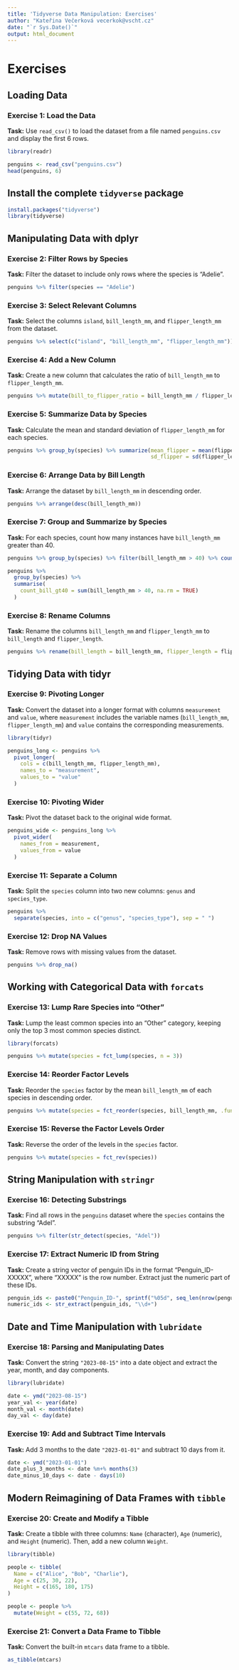 ```yaml
---
title: 'Tidyverse Data Manipulation: Exercises'
author: "Kateřina Večerková vecerkok@vscht.cz"
date: "`r Sys.Date()`"
output: html_document
---
```


# Exercises

## Loading Data

### Exercise 1: Load the Data

**Task:** Use `read_csv()` to load the dataset from a file named `penguins.csv` and display the first 6 rows.

```r
library(readr)

penguins <- read_csv("penguins.csv")
head(penguins, 6)
```

## Install the complete `tidyverse` package

```r
install.packages("tidyverse")
library(tidyverse)
```

## Manipulating Data with dplyr

### Exercise 2: Filter Rows by Species

**Task:** Filter the dataset to include only rows where the species is "Adelie".

```r
penguins %>% filter(species == "Adelie")
```

### Exercise 3: Select Relevant Columns

**Task:** Select the columns `island`, `bill_length_mm`, and `flipper_length_mm` from the dataset.

```r
penguins %>% select(c("island", "bill_length_mm", "flipper_length_mm"))
```

### Exercise 4: Add a New Column

**Task:** Create a new column that calculates the ratio of `bill_length_mm` to `flipper_length_mm`.

```r
penguins %>% mutate(bill_to_flipper_ratio = bill_length_mm / flipper_length_mm)
```

### Exercise 5: Summarize Data by Species

**Task:** Calculate the mean and standard deviation of `flipper_length_mm` for each species.

```r
penguins %>% group_by(species) %>% summarize(mean_flipper = mean(flipper_length_mm, na.rm = TRUE),
                                             sd_flipper = sd(flipper_length_mm, na.rm = TRUE))
```

### Exercise 6: Arrange Data by Bill Length

**Task:** Arrange the dataset by `bill_length_mm` in descending order.

```r
penguins %>% arrange(desc(bill_length_mm))
```

### Exercise 7: Group and Summarize by Species

**Task:** For each species, count how many instances have `bill_length_mm` greater than 40.

```r
penguins %>% group_by(species) %>% filter(bill_length_mm > 40) %>% count()
```

```r
penguins %>%
  group_by(species) %>%
  summarise(
    count_bill_gt40 = sum(bill_length_mm > 40, na.rm = TRUE)
  )
```

### Exercise 8: Rename Columns

**Task:** Rename the columns `bill_length_mm` and `flipper_length_mm` to `bill_length` and `flipper_length`.

```r
penguins %>% rename(bill_length = bill_length_mm, flipper_length = flipper_length_mm)
```

## Tidying Data with tidyr

### Exercise 9: Pivoting Longer

**Task:** Convert the dataset into a longer format with columns `measurement` and `value`, where `measurement` includes the variable names (`bill_length_mm`, `flipper_length_mm`) and `value` contains the corresponding measurements.

```r
library(tidyr)

penguins_long <- penguins %>%
  pivot_longer(
    cols = c(bill_length_mm, flipper_length_mm),
    names_to = "measurement",
    values_to = "value"
  )
```

### Exercise 10: Pivoting Wider

**Task:** Pivot the dataset back to the original wide format.

```r
penguins_wide <- penguins_long %>%
  pivot_wider(
    names_from = measurement,
    values_from = value
  )
```

### Exercise 11: Separate a Column

**Task:** Split the `species` column into two new columns: `genus` and `species_type`.

```r
penguins %>%
  separate(species, into = c("genus", "species_type"), sep = " ")
```

### Exercise 12: Drop NA Values

**Task:** Remove rows with missing values from the dataset.

```r
penguins %>% drop_na()
```

## Working with Categorical Data with `forcats`

### Exercise 13: Lump Rare Species into "Other"

**Task:** Lump the least common species into an "Other" category, keeping only the top 3 most common species distinct.

```r
library(forcats)

penguins %>% mutate(species = fct_lump(species, n = 3))
```

### Exercise 14: Reorder Factor Levels

**Task:** Reorder the `species` factor by the mean `bill_length_mm` of each species in descending order.

```r
penguins %>% mutate(species = fct_reorder(species, bill_length_mm, .fun = mean, .desc = TRUE))
```

### Exercise 15: Reverse the Factor Levels Order

**Task:** Reverse the order of the levels in the `species` factor.

```r
penguins %>% mutate(species = fct_rev(species))
```

## String Manipulation with `stringr`

### Exercise 16: Detecting Substrings

**Task:** Find all rows in the `penguins` dataset where the `species` contains the substring "Adel".

```r
penguins %>% filter(str_detect(species, "Adel"))
```

### Exercise 17: Extract Numeric ID from String

**Task:** Create a string vector of penguin IDs in the format "Penguin_ID-XXXXX", where "XXXXX" is the row number. Extract just the numeric part of these IDs.

```r
penguin_ids <- paste0("Penguin_ID-", sprintf("%05d", seq_len(nrow(penguins))))
numeric_ids <- str_extract(penguin_ids, "\\d+")
```

## Date and Time Manipulation with `lubridate`

### Exercise 18: Parsing and Manipulating Dates

**Task:** Convert the string `"2023-08-15"` into a date object and extract the year, month, and day components.

```r
library(lubridate)

date <- ymd("2023-08-15")
year_val <- year(date)
month_val <- month(date)
day_val <- day(date)
```

### Exercise 19: Add and Subtract Time Intervals

**Task:** Add 3 months to the date `"2023-01-01"` and subtract 10 days from it.

```r
date <- ymd("2023-01-01")
date_plus_3_months <- date %m+% months(3)
date_minus_10_days <- date - days(10)
```

## Modern Reimagining of Data Frames with `tibble`

### Exercise 20: Create and Modify a Tibble

**Task:** Create a tibble with three columns: `Name` (character), `Age` (numeric), and `Height` (numeric). Then, add a new column `Weight`.

```r
library(tibble)

people <- tibble(
  Name = c("Alice", "Bob", "Charlie"),
  Age = c(25, 30, 22),
  Height = c(165, 180, 175)
)

people <- people %>%
  mutate(Weight = c(55, 72, 68))
```

### Exercise 21: Convert a Data Frame to Tibble

**Task:** Convert the built-in `mtcars` data frame to a tibble.

```r
as_tibble(mtcars)
```
